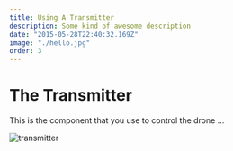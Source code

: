 ```yaml
---
title: Using A Transmitter
description: Some kind of awesome description
date: "2015-05-28T22:40:32.169Z"
image: "./hello.jpg"
order: 3
---
```

# The Transmitter

This is the component that you use to control the drone ... 

![transmitter](./hello.jpg)

